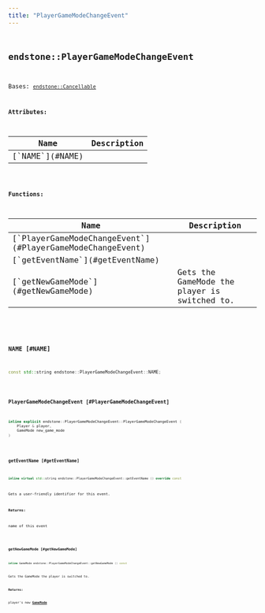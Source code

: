 ```yaml
---
title: "PlayerGameModeChangeEvent"
---
```


## <code className="doc-symbol doc-symbol-class"/> endstone::PlayerGameModeChangeEvent

Bases: [`endstone::Cancellable`](classendstone_1_1_cancellable.md)









**Attributes:**

<table>
<thead>
   <tr>
      <th>Name</th>
      <th>Description</th>
   </tr>
</thead>
<tbody>
<tr key="classendstone_1_1_player_game_mode_change_event_1a6c0edd9e6eac2347d03c35509b4c6404">
    <td>[`NAME`](#NAME)</td>
    <td></td>
</tr>
</tbody>
</table>






**Functions:**

<table>
<thead>
   <tr>
      <th>Name</th>
      <th>Description</th>
   </tr>
</thead>
<tbody>
<tr key="classendstone_1_1_player_game_mode_change_event_1a5e4a9eaed65c0886aaf01610a8c5d4eb">
    <td>[`PlayerGameModeChangeEvent`](#PlayerGameModeChangeEvent)</td>
    <td></td>
</tr>
<tr key="classendstone_1_1_player_game_mode_change_event_1a5a5181811c288a046aaf3b0648e96cab">
    <td>[`getEventName`](#getEventName)</td>
    <td></td>
</tr>
<tr key="classendstone_1_1_player_game_mode_change_event_1a422c30eafa2b703fd105138e45da4540">
    <td>[`getNewGameMode`](#getNewGameMode)</td>
    <td>Gets the GameMode the player is switched to.</td>
</tr>
</tbody>
</table>

### <code className="doc-symbol doc-symbol-variable"/> NAME [#NAME]

```cpp
const std::string endstone::PlayerGameModeChangeEvent::NAME;
```
### <code className="doc-symbol doc-symbol-function"/> PlayerGameModeChangeEvent [#PlayerGameModeChangeEvent]

```cpp
inline explicit endstone::PlayerGameModeChangeEvent::PlayerGameModeChangeEvent (
    Player & player,
    GameMode new_game_mode
) 
```
### <code className="doc-symbol doc-symbol-function"/> getEventName [#getEventName]

```cpp
inline virtual std::string endstone::PlayerGameModeChangeEvent::getEventName () override const
```


Gets a user-friendly identifier for this event.




**Returns:**

name of this event 





        
### <code className="doc-symbol doc-symbol-function"/> getNewGameMode [#getNewGameMode]

```cpp
inline GameMode endstone::PlayerGameModeChangeEvent::getNewGameMode () const
```

Gets the GameMode the player is switched to.





**Returns:**

player's new [**GameMode**](namespaceendstone.md#enum-gamemode) 





        